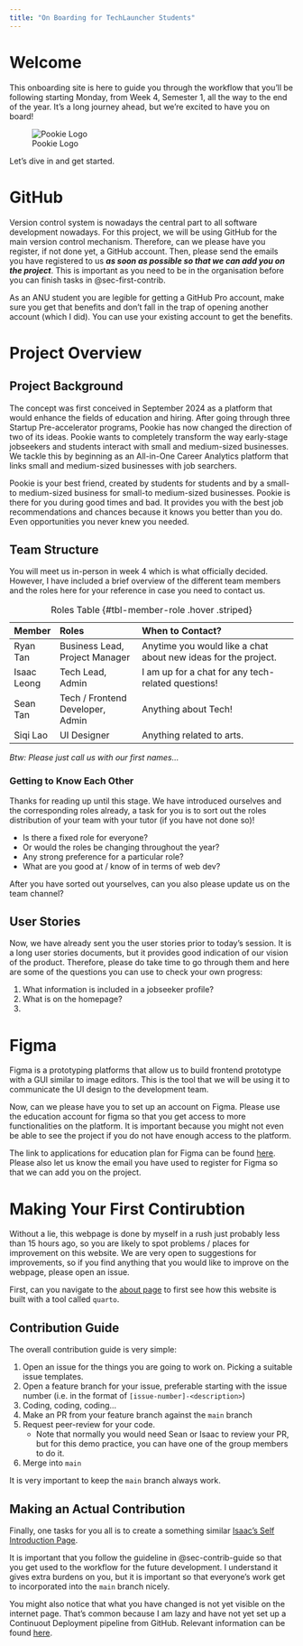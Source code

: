 ```yaml
---
title: "On Boarding for TechLauncher Students"
---
```


# Welcome {#sec-welcome}

This onboarding site is here to guide you through the workflow that you'll be
following starting Monday, from Week 4, Semester 1, all the way to the end of
the year. It's a long journey ahead, but we're excited to have you on board!

![Pookie Logo](pookie-logo-default.svg)

Let's dive in and get started.

# GitHub {#sec-github}

Version control system is nowadays the central part to all software development
nowadays. For this project, we will be using GitHub for the main version control
mechanism. Therefore, can we please have you register, if not done yet, a GitHub
account. Then, please send the emails you have registered to us **_as soon as
possible so that we can add you on the project_**. This is important as you need
to be in the organisation before you can finish tasks in @sec-first-contrib.

:::{.callout-tip title="GitHub Pro Account" collapse="true"}

As an ANU student you are legible for getting a GitHub Pro account, make sure
you get that benefits and don't fall in the trap of opening another account
(which I did). You can use your existing account to get the benefits.

:::

# Project Overview {#sec-project-overview}

## Project Background

The concept was first conceived in September 2024 as a platform that would
enhance the fields of education and hiring. After going through three Startup
Pre-accelerator programs, Pookie has now changed the direction of two of its
ideas. Pookie wants to completely transform the way early-stage jobseekers and
students interact with small and medium-sized businesses. We tackle this by
beginning as an All-in-One Career Analytics platform that links small and
medium-sized businesses with job searchers.

Pookie is your best friend, created by students for students and by a small-to
medium-sized business for small-to medium-sized businesses. Pookie is there for
you during good times and bad. It provides you with the best job recommendations
and chances because it knows you better than you do. Even opportunities you
never knew you needed.

## Team Structure

You will meet us in-person in week 4 which is what officially decided. However,
I have included a brief overview of the different team members and the roles
here for your reference in case you need to contact us.

| Member      | Roles                            | When to Contact?                                               |
| :---------- | :------------------------------- | :------------------------------------------------------------- |
| Ryan Tan    | Business Lead, Project Manager   | Anytime you would like a chat about new ideas for the project. |
| Isaac Leong | Tech Lead, Admin                 | I am up for a chat for any tech-related questions!             |
| Sean Tan    | Tech / Frontend Developer, Admin | Anything about Tech!                                           |
| Siqi Lao    | UI Designer                      | Anything related to arts.                                      |

: Roles Table {#tbl-member-role .hover .striped}

_Btw: Please just call us with our first names..._

### Getting to Know Each Other

Thanks for reading up until this stage. We have introduced ourselves and the
corresponding roles already, a task for you is to sort out the roles
distribution of your team with your tutor (if you have not done so)!

:::{.callout-tip title="Some Questions to Answer" collapse="true"}

- Is there a fixed role for everyone?
- Or would the roles be changing throughout the year?
- Any strong preference for a particular role?
- What are you good at / know of in terms of web dev?

:::

After you have sorted out yourselves, can you also please update us on the team
channel?

## User Stories

Now, we have already sent you the user stories prior to today's session. It is a
long user stories documents, but it provides good indication of our vision of
the product. Therefore, please do take time to go through them and here are some
of the questions you can use to check your own progress:

1. What information is included in a jobseeker profile?
2. What is on the homepage?
3.

# Figma {#sec-figma}

Figma is a prototyping platforms that allow us to build frontend prototype with
a GUI similar to image editors. This is the tool that we will be using it to
communicate the UI design to the development team.

Now, can we please have you to set up an account on Figma. Please use the
education account for figma so that you get access to more functionalities on
the platform. It is important because you might not even be able to see the
project if you do not have enough access to the platform.

The link to applications for education plan for Figma can be found
[here](https://www.figma.com/education/). Please also let us know the email you
have used to register for Figma so that we can add you on the project.

# Making Your First Contirubtion {#sec-first-contrib}

Without a lie, this webpage is done by myself in a rush just probably less than
15 hours ago, so you are likely to spot problems / places for improvement on
this website. We are very open to suggestions for improvements, so if you find
anything that you would like to improve on the webpage, please open an issue.

First, can you navigate to the [about page](about.qmd) to first see how this
website is built with a tool called `quarto`.

## Contribution Guide {#sec-contrib-guide}

The overall contribution guide is very simple:

1. Open an issue for the things you are going to work on. Picking a suitable
   issue templates.
2. Open a feature branch for your issue, preferable starting with the issue
   number (i.e. in the format of `[issue-number]-<description>`)
3. Coding, coding, coding...
4. Make an PR from your feature branch against the `main` branch
5. Request peer-review for your code.
   - Note that normally you would need Sean or Isaac to review your PR, but for
     this demo practice, you can have one of the group members to do it.
6. Merge into `main`

It is very important to keep the `main` branch always work.

## Making an Actual Contribution

Finally, one tasks for you all is to create a something similar
[Isaac's Self Introduction Page](./contents/team-member/issac-leong.qmd).

:::{.callout-important title="Contributing to the Repo" collapse="false"}

It is important that you follow the guideline in @sec-contrib-guide so that you
get used to the workflow for the future development. I understand it gives extra
burdens on you, but it is important so that everyone's work get to incorporated
into the `main` branch nicely.

:::

:::{.callout-warning title="CI/CD" collapse="false"}

You might also notice that what you have changed is not yet visible on the
internet page. That's common because I am lazy and have not yet set up a
Continuout Deployment pipeline from GitHub. Relevant information can be found
[here](https://quarto.org/docs/websites/#workflow).

:::
